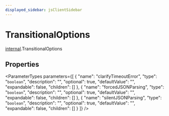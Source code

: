 ```yaml
---
displayed_sidebar: jsClientSidebar
---
```



# TransitionalOptions

[internal](../../modules/internal.mdx).TransitionalOptions

## Properties

<ParameterTypes parameters={[
  {
    "name": "clarifyTimeoutError",
    "type": "`boolean`",
    "description": "",
    "optional": true,
    "defaultValue": "",
    "expandable": false,
    "children": []
  },
  {
    "name": "forcedJSONParsing",
    "type": "`boolean`",
    "description": "",
    "optional": true,
    "defaultValue": "",
    "expandable": false,
    "children": []
  },
  {
    "name": "silentJSONParsing",
    "type": "`boolean`",
    "description": "",
    "optional": true,
    "defaultValue": "",
    "expandable": false,
    "children": []
  }
]} />
